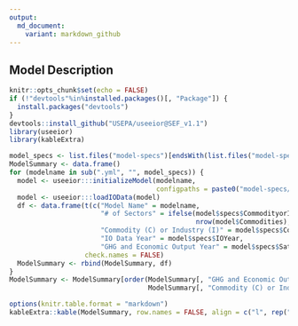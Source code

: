 ```yaml
---
output:
  md_document:
    variant: markdown_github
---
```


<!-- README.md is generated from README.Rmd. Please edit that file -->

## Model Description
```r
knitr::opts_chunk$set(echo = FALSE)
if (!"devtools"%in%installed.packages()[, "Package"]) {
  install.packages("devtools")
}
devtools::install_github("USEPA/useeior@SEF_v1.1")
library(useeior)
library(kableExtra)
```

```r
model_specs <- list.files("model-specs")[endsWith(list.files("model-specs"), "yml")]
ModelSummary <- data.frame()
for (modelname in sub(".yml", "", model_specs)) {
  model <- useeior:::initializeModel(modelname,
                                     configpaths = paste0("model-specs/", modelname, ".yml"))
  model <- useeior:::loadIOData(model)
  df <- data.frame(t(c("Model Name" = modelname,
                       "# of Sectors" = ifelse(model$specs$CommodityorIndustryType=="Commodity",
                                               nrow(model$Commodities), nrow(model$Industries)),
                       "Commodity (C) or Industry (I)" = model$specs$CommodityorIndustryType,
                       "IO Data Year" = model$specs$IOYear,
                       "GHG and Economic Output Year" = model$specs$SatelliteTable$GHG$DataYears)),
                   check.names = FALSE)
  ModelSummary <- rbind(ModelSummary, df)
}
ModelSummary <- ModelSummary[order(ModelSummary[, "GHG and Economic Output Year"],
                                   ModelSummary[, "Commodity (C) or Industry (I)"]), ]
```

```r
options(knitr.table.format = "markdown")
kableExtra::kable(ModelSummary, row.names = FALSE, align = c("l", rep("r", ncol(ModelSummary)-1)))
```
